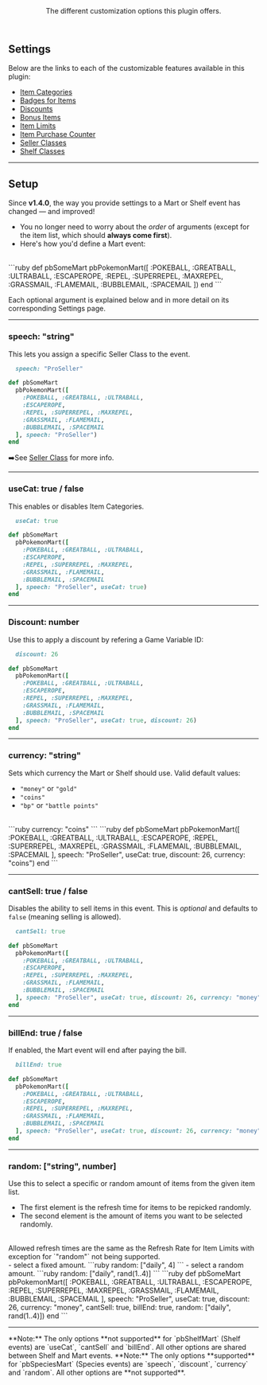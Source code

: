<Header title="Settings and Setup file"> 
  The different customization options this plugin offers.
</Header>

## Settings 
Below are the links to each of the customizable features available in this plugin:

- [Item Categories](/documentation/poke-market/settings/item-categories)
- [Badges for Items](/documentation/poke-market/settings/badges-items)
- [Discounts](/documentation/poke-market/settings/discounts)
- [Bonus Items](/documentation/poke-market/settings/bonus-items)
- [Item Limits](/documentation/poke-market/settings/item-limits)
- [Item Purchase Counter](/documentation/poke-market/settings/item-purchase-counter)
- [Seller Classes](/documentation/poke-market/settings/speeches/seller-classes)
- [Shelf Classes](/documentation/poke-market/settings/speeches/shelf-classes)

---

## Setup 

Since **v1.4.0**, the way you provide settings to a Mart or Shelf event has changed — and improved!
- You no longer need to worry about the *order* of arguments (except for the item list, which should **always come first**).
- Here's how you'd define a Mart event:
<br/>
```ruby
def pbSomeMart
  pbPokemonMart([
    :POKEBALL, :GREATBALL, :ULTRABALL,
    :ESCAPEROPE,
    :REPEL, :SUPERREPEL, :MAXREPEL,
    :GRASSMAIL, :FLAMEMAIL,
    :BUBBLEMAIL, :SPACEMAIL
  ])
end
```

Each optional argument is explained below and in more detail on its corresponding Settings page.

---
### speech: "string"
This lets you assign a specific <Ye>Seller Class</Ye> to the event.
<br/>
```ruby 
  speech: "ProSeller"
```
```ruby
def pbSomeMart
  pbPokemonMart([
    :POKEBALL, :GREATBALL, :ULTRABALL,
    :ESCAPEROPE,
    :REPEL, :SUPERREPEL, :MAXREPEL,
    :GRASSMAIL, :FLAMEMAIL,
    :BUBBLEMAIL, :SPACEMAIL
  ], speech: "ProSeller")
end
```
➡️See [Seller Class](/documentation/poke-market/settings/speeches/seller-classes) for more info.

---
### useCat: true / false
This enables or disables <Bl>Item Categories</Bl>.
<br/>
```ruby
  useCat: true
```
```ruby
def pbSomeMart
  pbPokemonMart([
    :POKEBALL, :GREATBALL, :ULTRABALL,
    :ESCAPEROPE,
    :REPEL, :SUPERREPEL, :MAXREPEL,
    :GRASSMAIL, :FLAMEMAIL,
    :BUBBLEMAIL, :SPACEMAIL
  ], speech: "ProSeller", useCat: true)
end
```

---
### Discount: number
Use this to apply a discount by refering a Game Variable ID:
<br/>
```ruby
  discount: 26
```
```ruby
def pbSomeMart
  pbPokemonMart([
    :POKEBALL, :GREATBALL, :ULTRABALL,
    :ESCAPEROPE,
    :REPEL, :SUPERREPEL, :MAXREPEL,
    :GRASSMAIL, :FLAMEMAIL,
    :BUBBLEMAIL, :SPACEMAIL
  ], speech: "ProSeller", useCat: true, discount: 26)
end
```

---
### currency: "string"
Sets which <Ye>currency</Ye> the Mart or Shelf should use.
Valid default values:
- `"money"` or `"gold"`
- `"coins"`
- `"bp"` or `"battle points"`
<br/>
```ruby 
  currency: "coins"
```
```ruby
def pbSomeMart
  pbPokemonMart([
    :POKEBALL, :GREATBALL, :ULTRABALL,
    :ESCAPEROPE,
    :REPEL, :SUPERREPEL, :MAXREPEL,
    :GRASSMAIL, :FLAMEMAIL,
    :BUBBLEMAIL, :SPACEMAIL
  ], speech: "ProSeller", useCat: true, discount: 26, currency: "coins")
end
```

---
### cantSell: true / false 
Disables the ability to sell items in this event.
This is *optional* and defaults to `false` (meaning selling is allowed).
<br/>
```ruby 
  cantSell: true
```
```ruby
def pbSomeMart
  pbPokemonMart([
    :POKEBALL, :GREATBALL, :ULTRABALL,
    :ESCAPEROPE,
    :REPEL, :SUPERREPEL, :MAXREPEL,
    :GRASSMAIL, :FLAMEMAIL,
    :BUBBLEMAIL, :SPACEMAIL
  ], speech: "ProSeller", useCat: true, discount: 26, currency: "money", cantSell: true)
end
```

---
### billEnd: true / false 
If enabled, the Mart event will end after paying the bill.
<br/>
```ruby
  billEnd: true
```
```ruby 
def pbSomeMart
  pbPokemonMart([
    :POKEBALL, :GREATBALL, :ULTRABALL,
    :ESCAPEROPE,
    :REPEL, :SUPERREPEL, :MAXREPEL,
    :GRASSMAIL, :FLAMEMAIL,
    :BUBBLEMAIL, :SPACEMAIL
  ], speech: "ProSeller", useCat: true, discount: 26, currency: "money", cantSell: true, billEnd: true)
end
```

--- 
### random: ["string", number]
Use this to select a specific or random amount of items from the given item list. 
- The first element is the refresh time for items to be repicked randomly. 
- The second element is the amount of items you want to be selected randomly.
<br/>
Allowed refresh times are the same as the Refresh Rate for Item Limits with exception for `"random"` not being supported.
<br/>
- select a fixed amount.
```ruby 
  random: ["daily", 4]
```
- select a random amount.
```ruby
  random: ["daily", rand(1..4)]
```
```ruby 
def pbSomeMart
  pbPokemonMart([
    :POKEBALL, :GREATBALL, :ULTRABALL,
    :ESCAPEROPE,
    :REPEL, :SUPERREPEL, :MAXREPEL,
    :GRASSMAIL, :FLAMEMAIL,
    :BUBBLEMAIL, :SPACEMAIL
  ], speech: "ProSeller", useCat: true, discount: 26, currency: "money", cantSell: true, billEnd: true, random: ["daily", rand(1..4)])
end
```

---
<Callout type="attention">
  **Note:** The only options **<Rd>not supported</Rd>** for `pbShelfMart` (Shelf events) are `useCat`, `cantSell` and `billEnd`. All other options are shared between Shelf and Mart events. 
</Callout>
<Callout type="attention">
  **Note:** The only options **<Gn>supported</Gn>** for `pbSpeciesMart` (Species events) are `speech`, `discount`, `currency` and `random`. All other options are **<Rd>not supported</Rd>**.
</Callout>